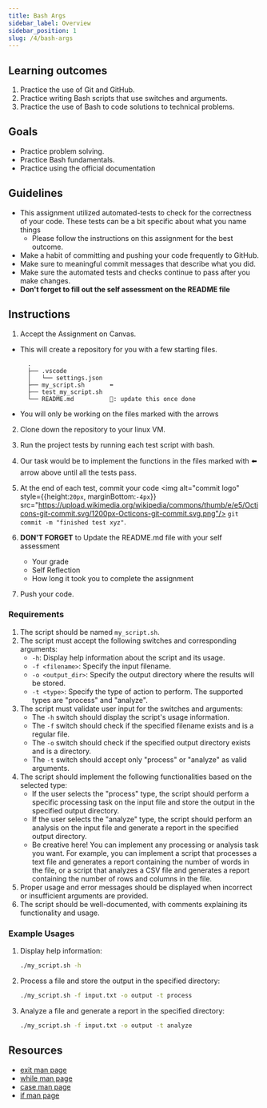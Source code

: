 ```yaml
---
title: Bash Args
sidebar_label: Overview
sidebar_position: 1
slug: /4/bash-args
---
```

## Learning outcomes
1. Practice the use of Git and GitHub.
2. Practice writing Bash scripts that use switches and arguments.
3. Practice the use of Bash to code solutions to technical problems.

## Goals
- Practice problem solving.
- Practice Bash fundamentals.
- Practice using the official documentation

## Guidelines
* This assignment utilized automated-tests to check for the correctness of your code. These tests can be a bit specific about what you name things
  * Please follow the instructions on this assignment for the best outcome.
* Make a habit of committing and pushing your code frequently to GitHub.
* Make sure to meaningful commit messages that describe what you did.
* Make sure the automated tests and checks continue to pass after you make changes.
* **Don't forget to fill out the self assessment on the README file**

## Instructions
1. Accept the Assignment on Canvas.
  * This will create a repository for you with a few starting files.
    ```
      .
      ├── .vscode
      │   └── settings.json
      ├── my_script.sh       ⬅️
      ├── test_my_script.sh
      └── README.md          🔼: update this once done
    ```
  * You will only be working on the files marked with the arrows
2. Clone down the repository to your linux VM.
4. Run the project tests by running each test script with bash.
5. Our task would be to implement the functions in the files marked with ⬅️ arrow above until all the tests pass.
6. At the end of each test, commit your code <img alt="commit logo" style={{height:`20px`, marginBottom:`-4px`}} src="https://upload.wikimedia.org/wikipedia/commons/thumb/e/e5/Octicons-git-commit.svg/1200px-Octicons-git-commit.svg.png"/> `git commit -m "finished test xyz"`.

7. **DON'T FORGET** to Update the README.md file with your self assessment
    * Your grade
    * Self Reflection
    * How long it took you to complete the assignment
8. Push your code.

### Requirements
1. The script should be named `my_script.sh`.
2. The script must accept the following switches and corresponding arguments:
   - `-h`: Display help information about the script and its usage.
   - `-f <filename>`: Specify the input filename.
   - `-o <output_dir>`: Specify the output directory where the results will be stored.
   - `-t <type>`: Specify the type of action to perform. The supported types are "process" and "analyze".
3. The script must validate user input for the switches and arguments:
   - The `-h` switch should display the script's usage information.
   - The `-f` switch should check if the specified filename exists and is a regular file.
   - The `-o` switch should check if the specified output directory exists and is a directory.
   - The `-t` switch should accept only "process" or "analyze" as valid arguments.
4. The script should implement the following functionalities based on the selected type:
   - If the user selects the "process" type, the script should perform a specific processing task on the input file and store the output in the specified output directory.
   - If the user selects the "analyze" type, the script should perform an analysis on the input file and generate a report in the specified output directory.
   - Be creative here! You can implement any processing or analysis task you want. For example, you can implement a script that processes a text file and generates a report containing the number of words in the file, or a script that analyzes a CSV file and generates a report containing the number of rows and columns in the file.
5. Proper usage and error messages should be displayed when incorrect or insufficient arguments are provided.
6. The script should be well-documented, with comments explaining its functionality and usage.

### Example Usages

1. Display help information:
   ```bash
   ./my_script.sh -h
   ```
2. Process a file and store the output in the specified directory:
   ```bash
   ./my_script.sh -f input.txt -o output -t process
   ```
3. Analyze a file and generate a report in the specified directory:
   ```bash
   ./my_script.sh -f input.txt -o output -t analyze
   ```

## Resources
- [exit man page](https://ss64.com/bash/exit.html)
- [while man page](https://ss64.com/bash/while.html)
- [case man page](https://ss64.com/bash/case.html)
- [if man page](https://ss64.com/bash/if.html)
